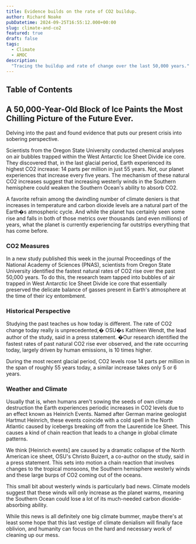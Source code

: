 ```yaml
---
title: Evidence builds on the rate of CO2 buildup.
author: Richard Noake
pubDatetime: 2024-09-25T16:55:12.000+00:00
slug: climate-and-co2
featured: true
draft: false
tags:
  - Climate
  - AMOC
description:
  "Tracing the buildup and rate of change over the last 50,000 years."
---
```


## Table of Contents

## A 50,000-Year-Old Block of Ice Paints the Most Chilling Picture of the Future Ever.


Delving into the past and found evidence that puts our present crisis into sobering perspective.

Scientists from the Oregon State University conducted chemical analyses on air bubbles trapped within the West Antarctic Ice Sheet Divide ice core.
They discovered that, in the last glacial period, Earth experienced its highest CO2 increase: 14 parts per million in just 55 years. Not, our planet experiences that increase every five years.
The mechanism of these natural CO2 increases suggest that increasing westerly winds in the Southern hemisphere could weaken the Southern Ocean's ability to absorb CO2.

A favorite refrain among the dwindling number of climate deniers is that increases in temperature and carbon dioxide levels are a natural part of the Earth�s atmospheric cycle. And while the planet has certainly seen some rise and falls in both of those metrics over thousands (and even millions) of years, what the planet is currently experiencing far outstrips everything that has come before.

### CO2 Measures
In a new study published this week in the journal Proceedings of the National Academy of Sciences (PNAS), scientists from Oregon State University identified the fastest natural rates of CO2 rise over the past 50,000 years. To do this, the research team tapped into bubbles of air trapped in West Antarctic Ice Sheet Divide ice core that essentially preserved the delicate balance of gasses present in Earth's atmosphere at the time of their icy entombment.

### Historical Perspective
Studying the past teaches us how today is different. The rate of CO2 change today really is unprecedented,� OSU�s Kathleen Wendt, the lead author of the study, said in a press statement. �Our research identified the fastest rates of past natural CO2 rise ever observed, and the rate occurring today, largely driven by human emissions, is 10 times higher.

During the most recent glacial period, CO2 levels rose 14 parts per million in the span of roughly 55 years today, a similar increase takes only 5 or 6 years.

### Weather and Climate
Usually that is, when humans aren't sowing the seeds of own climate destruction the Earth experiences periodic increases in CO2 levels due to an effect known as Heinrich Events. Named after German marine geologist Hartmut Heinrich, these events coincide with a cold spell in the North Atlantic caused by icebergs breaking off from the Laurentide Ice Sheet. This causes a kind of chain reaction that leads to a change in global climate patterns.

We think [Heinrich events] are caused by a dramatic collapse of the North American ice sheet, OSU's Christo Buizert, a co-author on the study, said in a press statement. This sets into motion a chain reaction that involves changes to the tropical monsoons, the Southern hemisphere westerly winds and these large burps of CO2 coming out of the oceans.

This small bit about westerly winds is particularly bad news. Climate models suggest that these winds will only increase as the planet warms, meaning the Southern Ocean could lose a lot of its much-needed carbon dioxide-absorbing ability.

While this news is all definitely one big climate bummer, maybe there's at least some hope that this last vestige of climate denialism will finally face oblivion, and humanity can focus on the hard and necessary work of cleaning up our mess.